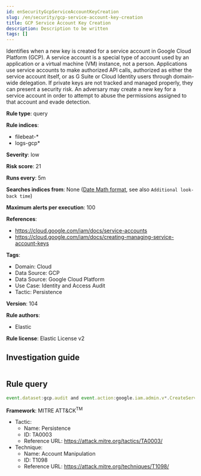 ```yaml
---
id: enSecurityGcpServiceAccountKeyCreation
slug: /en/security/gcp-service-account-key-creation
title: GCP Service Account Key Creation
description: Description to be written
tags: []
---
```


<div id="gcp-service-account-key-creation"></div>

Identifies when a new key is created for a service account in Google Cloud Platform (GCP). A service account is a special type of account used by an application or a virtual machine (VM) instance, not a person. Applications use service accounts to make authorized API calls, authorized as either the service account itself, or as G Suite or Cloud Identity users through domain-wide delegation. If private keys are not tracked and managed properly, they can present a security risk. An adversary may create a new key for a service account in order to attempt to abuse the permissions assigned to that account and evade detection.

**Rule type**: query

**Rule indices**: 

* filebeat-*
* logs-gcp*

**Severity**: low

**Risk score**: 21

**Runs every**: 5m

**Searches indices from**: None ([Date Math format](((ref))/common-options.html#date-math), see also <DocLink id="enSecurityRulesUiCreate" section="set-the-rules-schedule">`Additional look-back time`</DocLink>)

**Maximum alerts per execution**: 100

**References**: 

* https://cloud.google.com/iam/docs/service-accounts
* https://cloud.google.com/iam/docs/creating-managing-service-account-keys

**Tags**: 

* Domain: Cloud
* Data Source: GCP
* Data Source: Google Cloud Platform
* Use Case: Identity and Access Audit
* Tactic: Persistence

**Version**: 104

**Rule authors**: 

* Elastic

**Rule license**: Elastic License v2

## Investigation guide

```markdown

```

## Rule query

```js
event.dataset:gcp.audit and event.action:google.iam.admin.v*.CreateServiceAccountKey and event.outcome:success

```

**Framework**: MITRE ATT&CK<sup>TM</sup>

* Tactic:
    * Name: Persistence
    * ID: TA0003
    * Reference URL: https://attack.mitre.org/tactics/TA0003/
* Technique:
    * Name: Account Manipulation
    * ID: T1098
    * Reference URL: https://attack.mitre.org/techniques/T1098/

